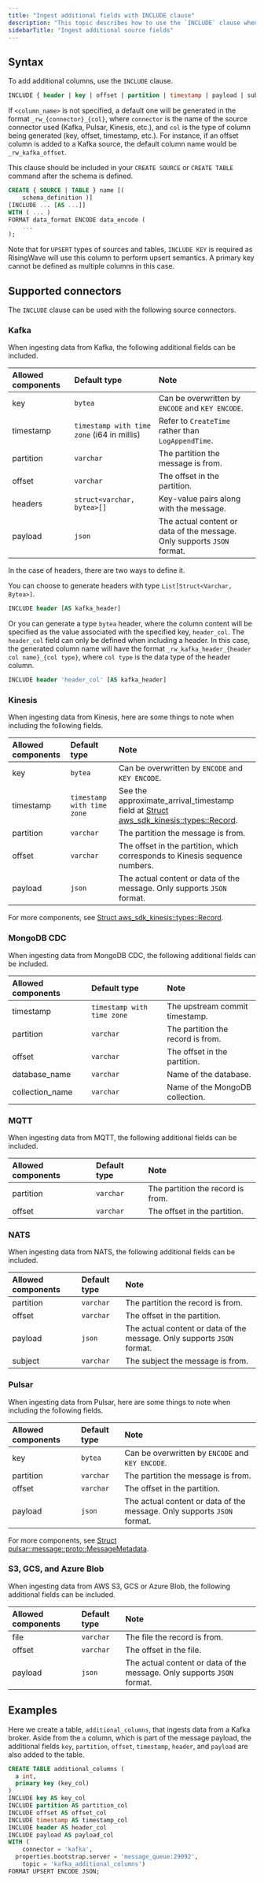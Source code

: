 ```yaml
---
title: "Ingest additional fields with INCLUDE clause"
description: "This topic describes how to use the `INCLUDE` clause when creating a table or source with an external connector to extract fields not included in the payload as separate columns. The payload refers to the actual content or information carried by a message, event, or record, defined in the schema when creating a source or table."
sidebarTitle: "Ingest additional source fields"
---
```


## Syntax

To add additional columns, use the `INCLUDE` clause.

```sql
INCLUDE { header | key | offset | partition | timestamp | payload | subject } [AS <column_name>]
```

If `<column_name>` is not specified, a default one will be generated in the format `_rw_{connector}_{col}`, where `connector` is the name of the source connector used (Kafka, Pulsar, Kinesis, etc.), and `col` is the type of column being generated (key, offset, timestamp, etc.). For instance, if an offset column is added to a Kafka source, the default column name would be `_rw_kafka_offset`.

This clause should be included in your `CREATE SOURCE` or `CREATE TABLE` command after the schema is defined.

```sql
CREATE { SOURCE | TABLE } name [(
    schema_definition )]
[INCLUDE ... [AS ...]]
WITH ( ... )
FORMAT data_format ENCODE data_encode (
    ...
);
```

Note that for `UPSERT` types of sources and tables, `INCLUDE KEY` is required as RisingWave will use this column to perform upsert semantics. A primary key cannot be defined as multiple columns in this case.

## Supported connectors[](#supported-connectors "Direct link to Supported connectors")

The `INCLUDE` clause can be used with the following source connectors.

### Kafka[](#kafka "Direct link to Kafka")

When ingesting data from Kafka, the following additional fields can be included.

| Allowed components | Default type                             | Note                                           |
| :----------------- | :--------------------------------------- | :--------------------------------------------- |
| key                | `bytea`                                    | Can be overwritten by `ENCODE` and `KEY ENCODE`.   |
| timestamp          | `timestamp with time zone` (i64 in millis) | Refer to `CreateTime` rather than `LogAppendTime`. |
| partition          | `varchar`                                  | The partition the message is from.             |
| offset             | `varchar`                                  | The offset in the partition.                   |
| headers            | `struct<varchar, bytea>[]`               | Key-value pairs along with the message.        |
| payload | `json` | The actual content or data of the message. Only supports `JSON` format. |

In the case of headers, there are two ways to define it.

You can choose to generate headers with type `List[Struct<Varchar, Bytea>]`.

```sql
INCLUDE header [AS kafka_header]
```

Or you can generate a type `bytea` header, where the column content will be specified as the value associated with the specified key, `header_col`. The `header_col` field can only be defined when including a header. In this case, the generated column name will have the format `_rw_kafka_header_{header col name}_{col type}`, where `col type` is the data type of the header column.

```sql
INCLUDE header 'header_col' [AS kafka_header]
```

### Kinesis

When ingesting data from Kinesis, here are some things to note when including the following fields.

| Allowed components | Default type      | Note            |
| :----------------- | :---------------- | :-------------- |
| key                | `bytea`             | Can be overwritten by `ENCODE` and `KEY ENCODE`.               |
| timestamp          | `timestamp with time zone` | See the approximate\_arrival\_timestamp field at [Struct aws\_sdk\_kinesis::types::Record](https://docs.rs/aws-sdk-kinesis/latest/aws%5Fsdk%5Fkinesis/types/struct.Record.html). |
| partition          | `varchar`                  | The partition the message is from.                                                                                                                                               |
| offset             | `varchar`                  | The offset in the partition, which corresponds to Kinesis sequence numbers.                                                                                                      |
| payload | `json` | The actual content or data of the message. Only supports `JSON` format. |

For more components, see [Struct aws\_sdk\_kinesis::types::Record](https://docs.rs/aws-sdk-kinesis/latest/aws%5Fsdk%5Fkinesis/types/struct.Record.html).

### MongoDB CDC

When ingesting data from MongoDB CDC, the following additional fields can be included.

| Allowed components | Default type | Note                              |
| :------------------| :------------| :---------------------------------|
| timestamp          | `timestamp with time zone`      | The upstream commit timestamp.     |
| partition          | `varchar`      | The partition the record is from.     |
| offset             | `varchar`      | The offset in the partition.                 |
| database_name             | `varchar`      | Name of the database.                 |
| collection_name           | `varchar`      | Name of the MongoDB collection.                 |


### MQTT

When ingesting data from MQTT, the following additional fields can be included.

| Allowed components | Default type | Note                              |
| :------------------| :------------| :---------------------------------|
| partition          | `varchar`      | The partition the record is from.     |
| offset             | `varchar`      | The offset in the partition.                 |


### NATS

When ingesting data from NATS, the following additional fields can be included.

| Allowed components | Default type | Note                              |
| :------------------| :------------| :---------------------------------|
| partition          | `varchar`      | The partition the record is from.     |
| offset             | `varchar`      | The offset in the partition.                 |
| payload | `json` | The actual content or data of the message. Only supports `JSON` format. |
| subject | `varchar` |  The subject the message is from. | 

### Pulsar

When ingesting data from Pulsar, here are some things to note when including the following fields.

| Allowed components | Default type | Note                                         |
| :----------------- | :----------- | :------------------------------------------- |
| key                | `bytea`        | Can be overwritten by `ENCODE` and `KEY ENCODE`. |
| partition          | `varchar`      | The partition the message is from.           |
| offset             | `varchar`      | The offset in the partition.                 |
| payload | `json` | The actual content or data of the message. Only supports `JSON` format. |

For more components, see [Struct pulsar::message::proto::MessageMetadata](https://docs.rs/pulsar/latest/pulsar/message/proto/struct.MessageMetadata.html).

### S3, GCS, and Azure Blob

When ingesting data from AWS S3, GCS or Azure Blob, the following additional fields can be included.

| Allowed components | Default type | Note                         |
| :----------------- | :----------- | :--------------------------- |
| file               | `varchar`      | The file the record is from. |
| offset             | `varchar`      | The offset in the file.      |
| payload | `json` | The actual content or data of the message. Only supports `JSON` format. |



## Examples

Here we create a table, `additional_columns`, that ingests data from a Kafka broker. Aside from the `a` column, which is part of the message payload, the additional fields `key`, `partition`, `offset`, `timestamp`, `header`, and `payload` are also added to the table.

```sql
CREATE TABLE additional_columns (
  a int,
  primary key (key_col)
)
INCLUDE key AS key_col
INCLUDE partition AS partition_col
INCLUDE offset AS offset_col
INCLUDE timestamp AS timestamp_col
INCLUDE header AS header_col
INCLUDE payload AS payload_col
WITH (
	connector = 'kafka',
  properties.bootstrap.server = 'message_queue:29092',
	topic = 'kafka_additional_columns')
FORMAT UPSERT ENCODE JSON;

```
